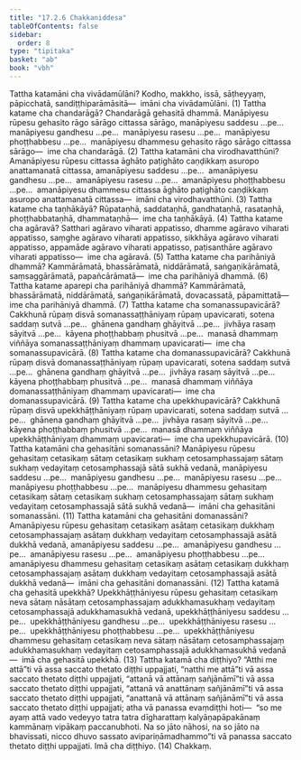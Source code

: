 ```yaml
---
title: "17.2.6 Chakkaniddesa"
tableOfContents: false
sidebar:
  order: 8
type: "tipitaka"
basket: "ab"
book: "vbh"
---
```



<DynamicBreadcrumb />

<Division number="944" book="vbh" bookNo="30" page="394">

<Paragraph number="2862" book="vbh">
Tattha katamāni cha vivādamūlāni? Kodho, makkho, issā, sāṭheyyaṃ, pāpicchatā, sandiṭṭhiparāmāsitā—  imāni cha vivādamūlāni. (1)
</Paragraph>

<Paragraph number="2863" book="vbh">
Tattha katame cha chandarāgā? Chandarāgā gehasitā dhammā. Manāpiyesu rūpesu gehasito rāgo sārāgo cittassa sārāgo, manāpiyesu saddesu …pe…  manāpiyesu gandhesu …pe…  manāpiyesu rasesu …pe…  manāpiyesu phoṭṭhabbesu …pe…  manāpiyesu dhammesu gehasito rāgo sārāgo cittassa sārāgo—  ime cha chandarāgā. (2)
</Paragraph>

<Paragraph number="2864" book="vbh">
Tattha katamāni cha virodhavatthūni? Amanāpiyesu rūpesu cittassa āghāto paṭighāto caṇḍikkaṃ asuropo anattamanatā cittassa, amanāpiyesu saddesu …pe…  amanāpiyesu gandhesu …pe…  amanāpiyesu rasesu …pe…  amanāpiyesu phoṭṭhabbesu …pe…  amanāpiyesu dhammesu cittassa āghāto paṭighāto caṇḍikkaṃ asuropo anattamanatā cittassa—  imāni cha virodhavatthūni. (3)
</Paragraph>

<Paragraph number="2865" book="vbh">
Tattha katame cha taṇhākāyā? Rūpataṇhā, saddataṇhā, gandhataṇhā, rasataṇhā, phoṭṭhabbataṇhā, dhammataṇhā—  ime cha taṇhākāyā. (4)
</Paragraph>

</Division>
<Division number="945" book="vbh" bookNo="30" page="395">

<Paragraph number="2866" book="vbh">
Tattha katame cha agāravā? Satthari agāravo viharati appatisso, dhamme agāravo viharati appatisso, saṃghe agāravo viharati appatisso, sikkhāya agāravo viharati appatisso, appamāde agāravo viharati appatisso, paṭisanthāre agāravo viharati appatisso—  ime cha agāravā. (5)
</Paragraph>

<Paragraph number="2867" book="vbh">
Tattha katame cha parihāniyā dhammā? Kammārāmatā, bhassārāmatā, niddārāmatā, saṅgaṇikārāmatā, saṃsaggārāmatā, papañcārāmatā—  ime cha parihāniyā dhammā. (6)
</Paragraph>

</Division>
<Division number="946" book="vbh" bookNo="30" page="395">

<Paragraph number="2868" book="vbh">
Tattha katame aparepi cha parihāniyā dhammā? Kammārāmatā, bhassārāmatā, niddārāmatā, saṅgaṇikārāmatā, dovacassatā, pāpamittatā—  ime cha parihāniyā dhammā. (7)
</Paragraph>

<Paragraph number="2869" book="vbh">
Tattha katame cha somanassupavicārā? Cakkhunā rūpaṃ disvā somanassaṭṭhāniyaṃ rūpaṃ upavicarati, sotena saddaṃ sutvā …pe…  ghānena gandhaṃ ghāyitvā …pe…  jivhāya rasaṃ sāyitvā …pe…  kāyena phoṭṭhabbaṃ phusitvā …pe…  manasā dhammaṃ viññāya somanassaṭṭhāniyaṃ dhammaṃ upavicarati—  ime cha somanassupavicārā. (8)
</Paragraph>

<Paragraph number="2870" book="vbh">
Tattha katame cha domanassupavicārā? Cakkhunā rūpaṃ disvā domanassaṭṭhāniyaṃ rūpaṃ upavicarati, sotena saddaṃ sutvā …pe…  ghānena gandhaṃ ghāyitvā …pe…  jivhāya rasaṃ sāyitvā …pe…  kāyena phoṭṭhabbaṃ phusitvā …pe…  manasā dhammaṃ viññāya domanassaṭṭhāniyaṃ dhammaṃ upavicarati—  ime cha domanassupavicārā. (9)
</Paragraph>

<Paragraph number="2871" book="vbh">
Tattha katame cha upekkhupavicārā? Cakkhunā rūpaṃ disvā upekkhāṭṭhāniyaṃ rūpaṃ upavicarati, sotena saddaṃ sutvā …pe…  ghānena gandhaṃ ghāyitvā …pe…  jivhāya rasaṃ sāyitvā …pe…  kāyena phoṭṭhabbaṃ phusitvā …pe…  manasā dhammaṃ viññāya upekkhāṭṭhāniyaṃ dhammaṃ upavicarati—  ime cha upekkhupavicārā. (10)
</Paragraph>

</Division>
<Division number="947" book="vbh" bookNo="30" page="396">

<Paragraph number="2872" book="vbh">
Tattha katamāni cha gehasitāni somanassāni? Manāpiyesu rūpesu gehasitaṃ cetasikaṃ sātaṃ cetasikaṃ sukhaṃ cetosamphassajaṃ sātaṃ sukhaṃ vedayitaṃ cetosamphassajā sātā sukhā vedanā, manāpiyesu saddesu …pe…  manāpiyesu gandhesu …pe…  manāpiyesu rasesu …pe…  manāpiyesu phoṭṭhabbesu …pe…  manāpiyesu dhammesu gehasitaṃ cetasikaṃ sātaṃ cetasikaṃ sukhaṃ cetosamphassajaṃ sātaṃ sukhaṃ vedayitaṃ cetosamphassajā sātā sukhā vedanā—  imāni cha gehasitāni somanassāni. (11)
</Paragraph>

<Paragraph number="2873" book="vbh">
Tattha katamāni cha gehasitāni domanassāni? Amanāpiyesu rūpesu gehasitaṃ cetasikaṃ asātaṃ cetasikaṃ dukkhaṃ cetosamphassajaṃ asātaṃ dukkhaṃ vedayitaṃ cetosamphassajā asātā dukkhā vedanā, amanāpiyesu saddesu …pe…  amanāpiyesu gandhesu …pe…  amanāpiyesu rasesu …pe…  amanāpiyesu phoṭṭhabbesu …pe…  amanāpiyesu dhammesu gehasitaṃ cetasikaṃ asātaṃ cetasikaṃ dukkhaṃ cetosamphassajaṃ asātaṃ dukkhaṃ vedayitaṃ cetosamphassajā asātā dukkhā vedanā—  imāni cha gehasitāni domanassāni. (12)
</Paragraph>

<Paragraph number="2874" book="vbh">
Tattha katamā cha gehasitā upekkhā? Upekkhāṭṭhāniyesu rūpesu gehasitaṃ cetasikaṃ neva sātaṃ nāsātaṃ cetosamphassajaṃ adukkhamasukhaṃ vedayitaṃ cetosamphassajā adukkhamasukhā vedanā, upekkhāṭṭhāniyesu saddesu …pe…  upekkhāṭṭhāniyesu gandhesu …pe…  upekkhāṭṭhāniyesu rasesu …pe…  upekkhāṭṭhāniyesu phoṭṭhabbesu …pe…  upekkhāṭṭhāniyesu dhammesu gehasitaṃ cetasikaṃ neva sātaṃ nāsātaṃ cetosamphassajaṃ adukkhamasukhaṃ vedayitaṃ cetosamphassajā adukkhamasukhā vedanā—  imā cha gehasitā upekkhā. (13)
</Paragraph>

</Division>
<Division number="948" book="vbh" bookNo="30" page="396">

<Paragraph number="2875" book="vbh">
Tattha katamā cha diṭṭhiyo? “Atthi me attā”ti vā assa saccato thetato diṭṭhi uppajjati, “natthi me attā”ti vā assa saccato thetato diṭṭhi uppajjati, “attanā vā attānaṃ sañjānāmī”ti vā assa saccato thetato diṭṭhi uppajjati, “attanā vā anattānaṃ sañjānāmī”ti vā assa saccato thetato diṭṭhi uppajjati, “anattanā vā attānaṃ sañjānāmī”ti vā assa saccato thetato diṭṭhi uppajjati; atha vā panassa evaṃdiṭṭhi hoti—  “so me ayaṃ attā vado vedeyyo tatra tatra dīgharattaṃ kalyāṇapāpakānaṃ kammānaṃ vipākaṃ paccanubhoti. Na so jāto nāhosi, na so jāto na bhavissati, nicco dhuvo sassato avipariṇāmadhammo”ti vā panassa saccato thetato diṭṭhi uppajjati. Imā cha diṭṭhiyo. (14)

</Paragraph>
</Division>

<Paragraph number="2876" type="center" book="vbh">
Chakkaṃ.
</Paragraph>